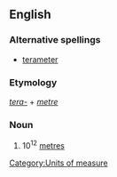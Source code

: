 ==English==

===Alternative spellings===
*[[terameter]]

===Etymology===
''[[tera-]]'' + ''[[metre]]''

===Noun===
{{en-noun}}

# 10<sup>12</sup> [[metre]]s

[[Category:Units of measure]]